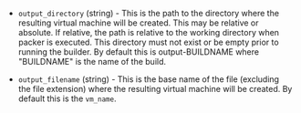 <!-- Code generated from the comments of the OutputConfig struct in builder/virtualbox/common/output_config.go; DO NOT EDIT MANUALLY -->

- `output_directory` (string) - This is the path to the directory where the
  resulting virtual machine will be created. This may be relative or absolute.
  If relative, the path is relative to the working directory when packer
  is executed. This directory must not exist or be empty prior to running
  the builder. By default this is output-BUILDNAME where "BUILDNAME" is the
  name of the build.

- `output_filename` (string) - This is the base name of the file (excluding the file extension) where
  the resulting virtual machine will be created. By default this is the
  `vm_name`.

